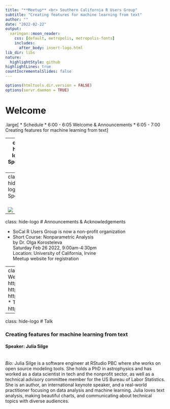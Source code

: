 ```yaml
---
title: "**Meetup** <br> Southern California R Users Group"
subtitle: "Creating features for machine learning from text"
author: ""
date: "2022-02-22"
output: 
  xaringan::moon_reader:
    css: [default, metropolis, metropolis-fonts]
    includes:
      after_body: insert-logo.html
lib_dir: libs
nature:
  highlightStyle: github
highlightLines: true
countIncrementalSlides: false
---
```


```r
options(htmltools.dir.version = FALSE)
options(servr.daemon = TRUE)
```

# Welcome

.large[
* Schedule
    * 6:00 - 6:05 Welcome & Announcements
    * 6:05 - 7:00 Creating features for machine learning from text
]

---
class: hide-logo
# Sponsors
<br>
<br>
  
![](images/UCI_Merage_Business_School.jpg)
---
class: hide-logo
# Sponsors
<br>
<br>

![](images/MDS-Homepage-Header-1536x512.jpg)



---
class: hide-logo
# Announcements & Acknowledgements


* SoCal R Users Group is now a non-profit organization 
* Short Course: Nonparametric Analysis
<br>
by Dr. Olga Korosteleva
<br>
Saturday Feb 26 2022, 9:00am-4:30pm
<br>
Location: University of California, Irvine
<br>
Meetup website for registration 
<br>

---
class: hide-logo
# Connect with us
SoCal RUG
.large[
* Website: https://socalr.org
* GitHub: https://github.com/socalrug
* Slack: https://socalrug.slack.com
* YouTube: https://www.youtube.com/c/SouthernCaliforniaRUsersGroup
* Twitter @socalrug
* Linkedin: https://www.linkedin.com/company/socalrug/
]



---
class: hide-logo
# Talk

### Creating features for machine learning from text
#### Speaker: **Julia Silge**
<br>
*Bio:* Julia Silge is a software engineer at RStudio PBC where she works on open source modeling tools. She holds a PhD in astrophysics and has worked as a data scientist in tech and the nonprofit sector, as well as a technical advisory committee member for the US Bureau of Labor Statistics. She is an author, an international keynote speaker, and a real-world practitioner focusing on data analysis and machine learning. Julia loves text analysis, making beautiful charts, and communicating about technical topics with diverse audiences.
<br>
<br>

    

